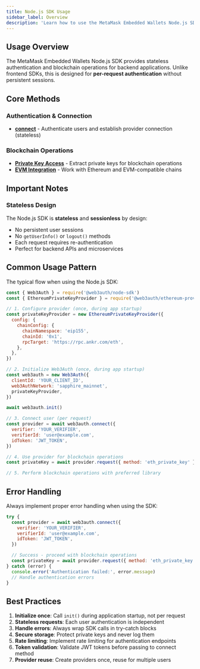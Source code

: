 ```yaml
---
title: Node.js SDK Usage
sidebar_label: Overview
description: 'Learn how to use the MetaMask Embedded Wallets Node.js SDK'
---
```


## Usage Overview

The MetaMask Embedded Wallets Node.js SDK provides stateless authentication and blockchain operations for backend applications. Unlike frontend SDKs, this is designed for **per-request authentication** without persistent sessions.

## Core Methods

### Authentication & Connection

- **[connect](./connect)** - Authenticate users and establish provider connection (stateless)

### Blockchain Operations

- **[Private Key Access](./private-key)** - Extract private keys for blockchain operations
- **[EVM Integration](./evm-integration)** - Work with Ethereum and EVM-compatible chains

## Important Notes

### Stateless Design

The Node.js SDK is **stateless** and **sessionless** by design:

- No persistent user sessions
- No `getUserInfo()` or `logout()` methods
- Each request requires re-authentication
- Perfect for backend APIs and microservices

## Common Usage Pattern

The typical flow when using the Node.js SDK:

```javascript
const { Web3Auth } = require('@web3auth/node-sdk')
const { EthereumPrivateKeyProvider } = require('@web3auth/ethereum-provider')

// 1. Configure provider (once, during app startup)
const privateKeyProvider = new EthereumPrivateKeyProvider({
  config: {
    chainConfig: {
      chainNamespace: 'eip155',
      chainId: '0x1',
      rpcTarget: 'https://rpc.ankr.com/eth',
    },
  },
})

// 2. Initialize Web3Auth (once, during app startup)
const web3auth = new Web3Auth({
  clientId: 'YOUR_CLIENT_ID',
  web3AuthNetwork: 'sapphire_mainnet',
  privateKeyProvider,
})

await web3auth.init()

// 3. Connect user (per request)
const provider = await web3auth.connect({
  verifier: 'YOUR_VERIFIER',
  verifierId: 'user@example.com',
  idToken: 'JWT_TOKEN',
})

// 4. Use provider for blockchain operations
const privateKey = await provider.request({ method: 'eth_private_key' })

// 5. Perform blockchain operations with preferred library
```

## Error Handling

Always implement proper error handling when using the SDK:

```javascript
try {
  const provider = await web3auth.connect({
    verifier: 'YOUR_VERIFIER',
    verifierId: 'user@example.com',
    idToken: 'JWT_TOKEN',
  })

  // Success - proceed with blockchain operations
  const privateKey = await provider.request({ method: 'eth_private_key' })
} catch (error) {
  console.error('Authentication failed:', error.message)
  // Handle authentication errors
}
```

## Best Practices

1. **Initialize once**: Call `init()` during application startup, not per request
2. **Stateless requests**: Each user authentication is independent
3. **Handle errors**: Always wrap SDK calls in try-catch blocks
4. **Secure storage**: Protect private keys and never log them
5. **Rate limiting**: Implement rate limiting for authentication endpoints
6. **Token validation**: Validate JWT tokens before passing to connect method
7. **Provider reuse**: Create providers once, reuse for multiple users
